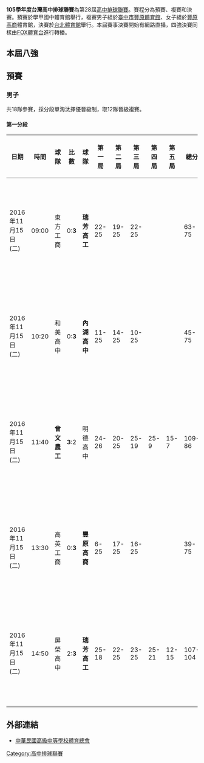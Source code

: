 '''105學年度台灣高中排球聯賽'''為第28屆[[高中排球聯賽|高中排球聯賽]]。賽程分為預賽、複賽和決賽。預賽於學甲國中體育館舉行，複賽男子組於[[臺中市豐原體育館|臺中市豐原體育館]]、女子組於[[豐原高商|豐原高商]]體育館，決賽於[[台北體育館|台北體育館]]舉行。本屆賽事決賽開始有網路直播，四強決賽同樣由[[FOX體育台|FOX體育台]]進行轉播。


==本屆八強==


==預賽==
===男子===
共18隊參賽，採分段單淘汰擇優晉級制，取12隊晉級複賽。

====第一分段====

{|class="wikitable sortable"
|-
!  width=6%|日期 !! width=3%|時間 !! width=5%|球隊 !! width=3%|比數 !! width=5%|球隊!! width=3%|第一局 !! width=3%|第二局 !! width=3%|第三局 !! width=3%|第四局 !! width=3%|第五局 !! width=3%|總分 !! width=6%|地點
|-
|2016年11月15日(二) || 09:00 || 東方工商 || align="center" | 0:'''3''' || '''瑞芳高工''' ||22-25||19-25 ||22-25|| || ||63-75|| 學甲國中體育館甲場地
|-
|2016年11月15日(二) || 10:20 || 和美高中 || align="center" | 0:'''3''' || '''內湖高中''' ||11-25||14-25 ||10-25|| || ||45-75|| 學甲國中體育館甲場地
|-
|2016年11月15日(二) || 11:40 || '''曾文農工''' || align="center" | '''3''':2 || 明德高中 ||24-26||20-25 ||25-19||25-9||15-7||109-86|| 學甲國中體育館甲場地
|-
|2016年11月15日(二) || 13:30 || 高英工商 || align="center" | 0:'''3''' || '''豐原高商''' ||6-25||17-25 ||16-25|| || ||39-75|| 學甲國中體育館甲場地
|-
|2016年11月15日(二) || 14:50 || 屏榮高中 || align="center" | 2:'''3''' || '''瑞芳高工''' ||25-18||22-25||23-25||25-21||12-15||107-104|| 學甲國中體育館甲場地
|}

==外部連結==
*{{zh-tw}}[http://www.ctssf.org.tw/index.aspx 中華民國高級中等學校體育總會]{{Wayback|url=http://www.ctssf.org.tw/index.aspx |date=20140309180106 }}

[[Category:高中排球聯賽|Category:高中排球聯賽]]